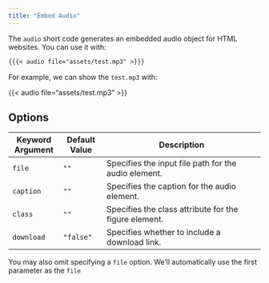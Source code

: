 ```yaml
---
title: "Embed Audio"
---
```


The `audio` short code generates an embedded audio object for HTML websites. You can use it with:

```markdown
{{{< audio file="assets/test.mp3" >}}}
```

For example, we can show the `test.mp3` with:

{{< audio file="assets/test.mp3" >}}

## Options

| Keyword Argument | Default Value | Description                                           |
|------------------|---------------|-------------------------------------------------------|
| `file`           | `""`          | Specifies the input file path for the audio element.  |
| `caption`        | `""`          | Specifies the caption for the audio element.          |
| `class`          | `""`          | Specifies the class attribute for the figure element. |
| `download`       | `"false"`     | Specifies whether to include a download link.         |

You may also omit specifying a `file` option. We'll automatically use the first parameter as the `file`